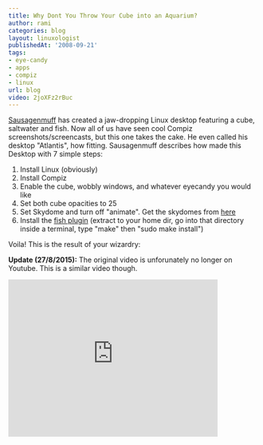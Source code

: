 ```yaml
---
title: Why Dont You Throw Your Cube into an Aquarium?
author: rami
categories: blog
layout: linuxologist
publishedAt: '2008-09-21'
tags:
- eye-candy
- apps
- compiz
- linux
url: blog
video: 2joXFz2rBuc
---
```


[Sausagenmuff](http://www.youtube.com/user/sausagenmuff) has created a jaw-dropping Linux desktop featuring a cube, saltwater and fish. Now all of us have seen cool Compiz screenshots/screencasts, but this one takes the cake. He even called his desktop "Atlantis", how fitting. Sausagenmuff describes how made this Desktop with 7 simple steps:

1. Install Linux (obviously)
2. Install Compiz
3. Enable the cube, wobbly windows, and whatever eyecandy you would like
4. Set both cube opacities to 25
5. Set Skydome and turn off "animate". Get the skydomes from [here](http://www.PearFilms.com/Skydomes.tar.gz)
6. Install the [fish plugin](http://gitweb.compiz-fusion.org/?p=fusion/plugins/atlantis;a=snapshot;h=d3e913e8fd1da7ad77beedc364cdea582a6f730e;sf=tgz) (extract to your home dir, go into that directory inside a terminal, type "make" then "sudo make install")

Voila! This is the result of your wizardry:

**Update (27/8/2015):** The original video is unforunately no longer on Youtube. This is a similar video though.

<iframe width="420" height="315" src="https://www.youtube-nocookie.com/embed/2joXFz2rBuc?rel=0&amp;controls=0&amp;showinfo=0" frameborder="0" allowfullscreen></iframe>
